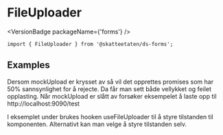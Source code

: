 
<Meta of={FileUploaderStories} />

# FileUploader

<VersionBadge packageName={'forms'} />

<Primary />

```tsx
import { FileUploader } from '@skatteetaten/ds-forms';
```

<Controls />

## Examples

Dersom mockUpload er krysset av så vil det opprettes promises som har 50% sannsynlighet for å rejecte. Da får man sett både vellykket og feilet opplasting. Når mockUpload er slått av forsøker eksempelet å laste opp til http://localhost:9090/test

I eksemplet under brukes hooken useFileUploader til å styre tilstanden til komponenten. Alternativt
kan man velge å styre tilstanden selv.

<Canvas of={FileUploaderStories.SimpleCompleteExample} />
<Canvas of={FileUploaderStories.Examples} />
